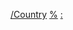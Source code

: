 {{Categories by country|nocat}}

[[Category:互聯網公司|/Country]]
[[Category:各國信息技術公司|%]]
[[Category:各國互聯網|:]]
